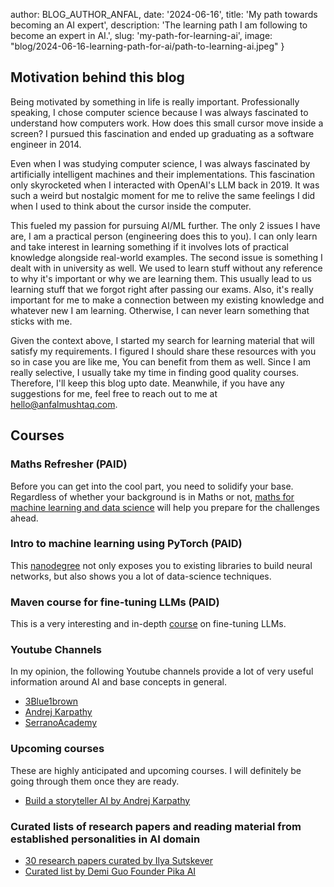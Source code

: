 
  author: BLOG_AUTHOR_ANFAL,
  date: '2024-06-16',
  title: 'My path towards becoming an AI expert',
  description: 'The learning path I am following to become an expert in AI.',
  slug: 'my-path-for-learning-ai',
  image: "blog/2024-06-16-learning-path-for-ai/path-to-learning-ai.jpeg"
}


<BlogImage
  src='blog/2024-06-16-learning-path-for-ai/path-to-learning-ai.jpeg'
  alt="Path to learning AI"/>

## Motivation behind this blog
Being motivated by something in life is really important. Professionally speaking, I chose computer science because I was always fascinated
to understand how computers work. How does this small cursor move inside a screen? I pursued this fascination and ended up graduating as a software engineer
in 2014.

Even when I was studying computer science, I was always fascinated by artificially intelligent machines and their implementations. This fascination only
skyrocketed when I interacted with OpenAI's LLM back in 2019. It was such a weird but nostalgic moment for me to relive the same feelings I did when
I used to think about the cursor inside the computer.

This fueled my passion for pursuing AI/ML further. The only 2 issues I have are, I am a practical person (engineering does this to you). I can
only learn and take interest in learning something if it involves lots of practical knowledge alongside real-world examples. The second issue is something I dealt
with in university as well. We used to learn stuff without any reference to why it's important or why we are learning them. This usually lead to us learning
stuff that we forgot right after passing our exams. Also, it's really important for me to make a connection between my existing knowledge and whatever new
I am learning. Otherwise, I can never learn something that sticks with me.

Given the context above, I started my search for learning material that will satisfy my requirements. I figured I should share these resources with you so in case you are like me,
You can benefit from them as well. Since I am really selective, I usually take my time in finding good quality courses. Therefore, I'll keep this blog upto date. Meanwhile, if you have any
suggestions for me, feel free to reach out to me at hello@anfalmushtaq.com.

## Courses
### Maths Refresher (PAID)
Before you can get into the cool part, you need to solidify your base. Regardless of whether your background is in Maths or not, <a href="https://www.deeplearning.ai/courses/mathematics-for-machine-learning-and-data-science-specialization/" target="_blank">maths for machine learning and data science</a>
will help you prepare for the challenges ahead.

### Intro to machine learning using PyTorch (PAID)
This <a href="https://www.udacity.com/course/intro-to-machine-learning-nanodegree--nd229" target="_blank">nanodegree</a> not only exposes you to existing libraries to build neural networks, but also shows you a lot of data-science techniques.

### Maven course for fine-tuning LLMs (PAID)
This is a very interesting and in-depth <a href="https://maven.com/parlance-labs/fine-tuning" target="_blank">course</a> on fine-tuning LLMs.

### Youtube Channels
In my opinion, the following Youtube channels provide a lot of very useful information around AI and base concepts in general.
- <a href="https://www.youtube.com/@3blue1brown" target="_blank">3Blue1brown</a>
- <a href="https://www.youtube.com/@AndrejKarpathy" target="_blank">Andrej Karpathy</a>
- <a href="https://www.youtube.com/@SerranoAcademy" target="_blank">SerranoAcademy</a>

### Upcoming courses
These are highly anticipated and upcoming courses. I will definitely be going through them once they are ready.
- <a href="https://github.com/karpathy/LLM101n" target="_blank">Build a storyteller AI by Andrej Karpathy</a>

### Curated lists of research papers and reading material from established personalities in AI domain
- <a href="https://arc.net/folder/D0472A20-9C20-4D3F-B145-D2865C0A9FEE" target="_blank">30 research papers curated by Ilya Sutskever</a>
- <a href="https://www.demiguo.me/_files/ugd/1fbc95_2169f654a37147208740499e836dd31a.pdf" target="_blank">Curated list by Demi Guo Founder Pika AI</a>